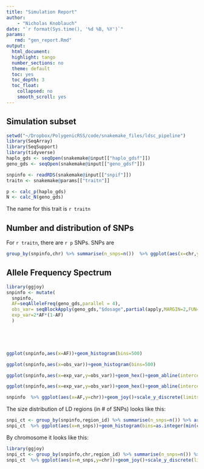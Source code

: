 ```yaml
---
title: "Simulation Report"
author:
    - "Nicholas Knoblauch"
date: "`r format(Sys.time(), '%d %B, %Y')`"
params:
   rmd: "gen_report.Rmd"
output:
  html_document:
  highlight: tango
  number_sections: no
  theme: default
  toc: yes
  toc_depth: 3
  toc_float:
    collapsed: no
    smooth_scroll: yes
---
```


## Simulation subset

```r

setwd("~/Dropbox/PolygenicRSS/code/snakemake_files/ldsc_pipeline")
library(SeqArray)
library(SeqSupport)
library(tidyverse)
haplo_gds <- seqOpen(snakemake@input[["haplo_gdsf"]])
geno_gds <- seqOpen(snakemake@input[["geno_gdsf"]])

snpinfo <- readRDS(snakemake@input[["snpif"]])
traitn <- snakemake@params[["traitn"]]

p <- calc_p(haplo_gds)
N <- calc_N(geno_gds)

```

The name for this trait is `r traitn`

## Number and distribution of SNPs


For `r traitn`, there are `r p` SNPs. 
SNPs are 

```r
group_by(snpinfo,chr) %>% summarise(n_snps=n())  %>% ggplot(aes(x=chr,y=n_snps))+scale_x_discrete(limits=as.character(1:22))+geom_point()
```


## Allele Frequency Spectrum
```r

library(ggjoy)
snpinfo <- mutate(
  snpinfo,
  AF=seqAlleleFreq(geno_gds,parallel = 4),
  obs_var= seqBlockApply(geno_gds,"$dosage",partial(apply,MARGIN=2,FUN=var),margin="by.variant",as.is="unlist"),
  exp_var=2*AF*(1-AF)
  )




                  
ggplot(snpinfo,aes(x=AF))+geom_histogram(bins=500)
```

```r
ggplot(snpinfo,aes(x=obs_var))+geom_histogram(bins=500)
```
```r
ggplot(snpinfo,aes(x=exp_var,y=obs_var))+geom_hex()+geom_abline(intercept = 0,slope = 1)+ggtitle("Observed vs expected variance")
```



```r
ggplot(snpinfo,aes(x=exp_var,y=obs_var))+geom_hex()+geom_abline(intercept = 0,slope = 1)+ggtitle("Observed vs expected variance")+facet_wrap(~chr)
```


```r
snpinfo  %>% ggplot(aes(x=AF,y=chr))+geom_joy()+scale_y_discrete(limits=as.character(1:22))+scale_x_log10()+ggtitle("Allele Frequency","log10 scale")
```




The size distribution of LD regions (in # of SNPs) looks like this:

```r
snpi_ct <- group_by(snpinfo,region_id) %>% summarise(n_snps=n()) %>% arrange(n_snps)
snpi_ct  %>% ggplot(aes(x=n_snps))+geom_histogram(bins=as.integer(min(c(length(unique(snpinfo$region_id))/10,100))))
```

By chromosome it looks like this:

```r
library(ggjoy)
snpi_ct <- group_by(snpinfo,chr,region_id) %>% summarise(n_snps=n()) %>% arrange(n_snps)
snpi_ct  %>% ggplot(aes(x=n_snps,y=chr))+geom_joy()+scale_y_discrete(limits=as.character(sort(as.numeric(unique(snpi_ct$chr)))))
```





<!-- ## Source -->
<!-- <a download="report.Rmd" href="`r base64enc::dataURI(file = params$rmd, mime = 'text/rmd', encoding = 'base64')`">R Markdown source file (to produce this document)</a> -->
